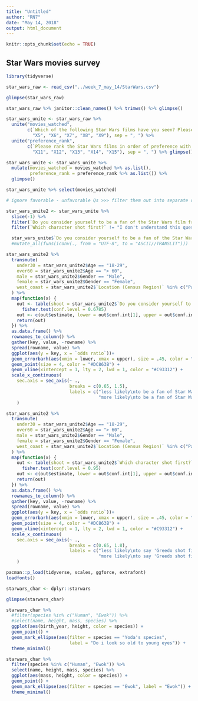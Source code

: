 ```yaml
---
title: "Untitled"
author: "RN7"
date: "May 14, 2018"
output: html_document
---
```


```r
knitr::opts_chunk$set(echo = TRUE)
```

## Star Wars movies survey

```r
library(tidyverse)

star_wars_raw <- read_csv("../week_7_may_14/StarWars.csv")


```

```r
glimpse(star_wars_raw)

star_wars_raw %>% janitor::clean_names() %>% trimws() %>% glimpse()

star_wars_unite <- star_wars_raw %>% 
  unite("movies_watched", 
        c(`Which of the following Star Wars films have you seen? Please select all that apply.`, 
          "X5", "X6", "X7", "X8", "X9"), sep = ", ") %>% 
  unite("preference_rank",
        c(`Please rank the Star Wars films in order of preference with 1 being your favorite film in the franchise and 6 being your least favorite film.`,
          "X11", "X12", "X13", "X14", "X15"), sep = ", ") %>% glimpse()

star_wars_unite <- star_wars_unite %>% 
  mutate(movies_watched = movies_watched %>% as.list(),
         preference_rank = preference_rank %>% as.list()) %>% 
  glimpse()

star_wars_unite %>% select(movies_watched)

# ignore favorable - unfavorable Qs >>> filter them out into separate df?

```




```r
star_wars_unite2 <- star_wars_unite %>% 
  slice(-1) %>% 
  filter(`Do you consider yourself to be a fan of the Star Wars film franchise?` != "NA") %>% 
  filter(`Which character shot first?` != "I don't understand this question")

  star_wars_unite$`Do you consider yourself to be a fan of the Star Wars film franchise?` %>% unique()
  #mutate_all(funs(iconv(., from = "UTF-8", to = "ASCII//TRANSLIT")))
```
  
  
  
  
```r
star_wars_unite2 %>% 
  transmute(
    under30 = star_wars_unite2$Age == "18-29",
    over60 = star_wars_unite2$Age == "> 60",
    male = star_wars_unite2$Gender == "Male",
    female = star_wars_unite2$Gender == "Female",
    west_coast = star_wars_unite2$`Location (Census Region)` %in% c("Pacific", "Mountain")
  ) %>% 
  map(function(x) {
    out <- table(shoot = star_wars_unite2$`Do you consider yourself to be a fan of the Star Wars film franchise?`, blah = x) %>% 
      fisher.test(conf.level = 0.6785)
    out <- c(out$estimate, lower = out$conf.int[1], upper = out$conf.int[2])
    return(out)
  }) %>% 
  as.data.frame() %>% 
  rownames_to_column() %>% 
  gather(key, value, -rowname) %>% 
  spread(rowname, value) %>% 
  ggplot(aes(y = key, x = `odds ratio`))+ 
  geom_errorbarh(aes(xmin = lower, xmax = upper), size = .45, color = "#899DA4", height = 0.75) + 
  geom_point(size = 4, color = "#DC863B") +
  geom_vline(xintercept = 1, lty = 2, lwd = 1, color = "#C93312") + 
  scale_x_continuous(
    sec.axis = sec_axis(~ ., 
                        breaks = c(0.65, 1.5), 
                        labels = c("less likely\nto be a fan of Star Wars", 
                                   "more likely\nto be a fan of Star Wars"))
    )
```

  
  
  
```r
star_wars_unite2 %>% 
  transmute(
    under30 = star_wars_unite2$Age == "18-29",
    over60 = star_wars_unite2$Age == "> 60",
    male = star_wars_unite2$Gender == "Male",
    female = star_wars_unite2$Gender == "Female",
    west_coast = star_wars_unite2$`Location (Census Region)` %in% c("Pacific", "Mountain")
  ) %>% 
  map(function(x) {
    out <- table(shoot = star_wars_unite2$`Which character shot first?`, blah = x) %>% 
      fisher.test(conf.level = 0.95)
    out <- c(out$estimate, lower = out$conf.int[1], upper = out$conf.int[2])
    return(out)
  }) %>% 
  as.data.frame() %>% 
  rownames_to_column() %>% 
  gather(key, value, -rowname) %>% 
  spread(rowname, value) %>% 
  ggplot(aes(y = key, x = `odds ratio`))+ 
  geom_errorbarh(aes(xmin = lower, xmax = upper), size = .45, color = "#899DA4", height = 0.75) + 
  geom_point(size = 4, color = "#DC863B") +
  geom_vline(xintercept = 1, lty = 2, lwd = 1, color = "#C93312") + 
  scale_x_continuous(
    sec.axis = sec_axis(~ ., 
                        breaks = c(0.65, 1.8), 
                        labels = c("less likely\nto say 'Greedo shot first!'", 
                                   "more likely\nto say 'Greedo shot first!'"))
    )

```






```r
pacman::p_load(tidyverse, scales, ggforce, extrafont)
loadfonts()
```



```r
starwars_char <- dplyr::starwars

glimpse(starwars_char)
```


```r
starwars_char %>% 
  #filter(species %in% c("Human", "Ewok")) %>% 
  #select(name, height, mass, species) %>% 
  ggplot(aes(birth_year, height, color = species)) +
  geom_point() +
  geom_mark_ellipse(aes(filter = species == "Yoda's species", 
                        label = "Do i look so old to young eyes")) +
  theme_minimal()
```






```r
starwars_char %>% 
  filter(species %in% c("Human", "Ewok")) %>% 
  select(name, height, mass, species) %>% 
  ggplot(aes(mass, height, color = species)) +
  geom_point() +
  geom_mark_ellipse(aes(filter = species == "Ewok", label = "Ewok")) +
  theme_minimal()
```

